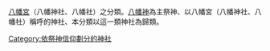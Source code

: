 [[八幡宮|八幡宮]]（八幡神社、八幡社）之分類。[[八幡神|八幡神]]為主祭神、以八幡宮（八幡神社、八幡社）稱呼的神社、本分類以這一類神社為歸類。

[[Category:依祭神信仰劃分的神社|Category:依祭神信仰劃分的神社]]